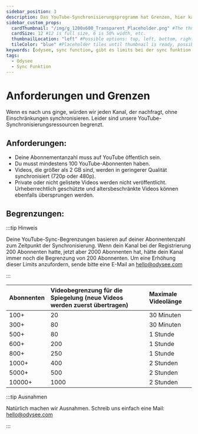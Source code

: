 ---
sidebar_position: 3
description: Das YouTube-Synchronisierungsprogramm hat Grenzen, hier kannst du dich darüber informieren.
sidebar_custom_props:
  cardThumbnail: "/img/g_1200x600_Transparent_Placeholder.png" #The thumbnail on the category card.
  cardSize: 12 #12 is full size, 6 is 50% width, etc.
  thumbnailLocation: "left" #Possible options: top, left, bottom, right, none
  tileColor: "blue" #Placeholder tiles until thumbnail is ready, possible options: blue, cream, darkpurple, lightpurple, mauve, orange, pink, none
keywords: [odysee, sync function, gibt es limits bei der sync funktion auf odysee, odysee sync limits, bedingungen für odysee sync]
tags:
  - Odysee
  - Sync Funktion
---

# Anforderungen und Grenzen

Wenn es nach uns ginge, würden wir jeden Kanal, der nachfragt, ohne Einschränkungen synchronisieren. Leider sind unsere YouTube-Synchronisierungsressourcen begrenzt. 

## Anforderungen:

- Deine Abonnementanzahl muss auf YouTube öffentlich sein.
- Du musst mindestens 100 YouTube-Abonnenten haben.
- Videos, die größer als 2 GB sind, werden in geringerer Qualität synchronisiert (720p oder 480p).
- Private oder nicht gelistete Videos werden nicht veröffentlicht. Urheberrechtlich geschützte und altersbeschränkte Videos können ebenfalls übersprungen werden.


## Begrenzungen:

:::tip Hinweis

Deine YouTube-Sync-Begrenzungen basieren auf deiner Abonnentenzahl zum Zeitpunkt der Synchronisierung. Wenn dein Kanal bei der Registrierung 200 Abonnenten hatte, jetzt aber 2000 Abonnenten hat, hätte dein Kanal immer noch die Begrenzung von 200 Abonnenten. Um eine Erhöhung dieser Limits anzufordern, sende bitte eine E-Mail an hello@odysee.com

:::


|Abonnenten| Videobegrenzung für die Spiegelung (neue Videos werden zuerst übertragen) | Maximale Videolänge |
|:-|:-|:-|
|100+|20|30 Minuten|
|300+|80|30 Minuten|
|500+|80|1 Stunde|
|600+|200|1 Stunde|
|800+|250|1 Stunde|
|1000+|400|2 Stunden|
|5000+|500|2 Stunden|
|10000+|1000|2 Stunden|

:::tip Ausnahmen

Natürlich machen wir Ausnahmen. Schreib uns einfach eine Mail: hello@odysee.com

:::
